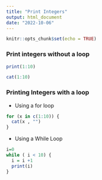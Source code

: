 ```yaml
---
title: "Print Integers"
output: html_document
date: "2022-10-06"
---
```


```r
knitr::opts_chunk$set(echo = TRUE)
```

### Print integers without a loop

```r
print(1:10)
```

```r
cat(1:10)
```

### Printing Integers with a loop

* Using a for loop

```r
for (x in c(1:10)) {
  cat(x , "")
}
```

* Using a While Loop

```r
i=0
while ( i < 10) {
  i = i +1
  print(i)
}
```

